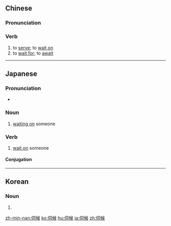 ==Chinese==
{{zh-forms}}

===Pronunciation===
{{zh-pron
|m=cìhòu,tl=y
|c=si6 hau6
|mn=qz:sīr-hiō/tw,xm,zz:sū-hāu/tw:su-hāu/tw:sù-hāu
|ma=Zh-cìhou.ogg
|cat=v
}}

===Verb===
{{zh-verb}}

# to [[serve]]; to [[wait on]]
# to [[wait for]]; to [[await]]

----

==Japanese==
{{ja-kanjitab|し|こう|yomi=o}}

===Pronunciation===
* {{ja-pron|しこう|yomi=o}}

===Noun===
{{ja-noun|しこう}}

# [[waiting on]] someone

===Verb===
{{ja-verb-suru|tr=intrans|しこう}}

# [[wait on]] someone

====Conjugation====
{{ja-suru|しこう}}
----
==Korean==
{{ko-hanjatab}}

===Noun===
{{ko-noun|hj|hangeul=사후}}

# {{hanja form of|사후}}

[[zh-min-nan:伺候]]
[[ko:伺候]]
[[hu:伺候]]
[[ja:伺候]]
[[zh:伺候]]